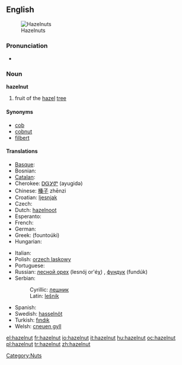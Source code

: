 ==English==
[[Image:Hazelnuts.jpg|thumb|Hazelnuts]]

===Pronunciation===
* {{audio|en-us-hazelnut.ogg|Audio (US)}}

===Noun===
'''hazelnut'''

# fruit of the [[hazel]] [[tree]]

====Synonyms====
* [[cob]]
* [[cobnut]]
* [[filbert]]

====Translations====
{{top}}
* [[Basque]]: {{t-|eu|hur|xs=Basque}}
* Bosnian: {{t-|bs|lješnik|m}}
* [[Catalan]]: {{t-|ca|avellana|f}}
* Cherokee: [[ᎠᏳᎩᏛ]] (ayugidǝ)
* Chinese: [[榛子]]  zhēnzi
* Croatian: [[ljesnjak]]
* Czech: {{t-|cs|lískový ořech|m}}
* Dutch: [[hazelnoot]] {{f}}
* Esperanto: {{t-|eo|avelo|xs=Esperanto}}
* French: {{t+|fr|noisette|f}}
* German: {{t-|de|Haselnuss|f}}
* Greek: {{t+|el|φουντούκι|n|sc=Grek}} (fountoúki)
* Hungarian: {{t+|hu|mogyoró}}
{{mid}}
* Italian: {{t+|it|nocciola|f}}
* Polish: [[orzech laskowy]] {{m}}
* Portuguese: {{t+|pt|avelã|f}}
* Russian: [[лесной орех]] (lesnój or'éχ) {{m}}, [[фундук]] (fundúk) {{m}}
* Serbian:
*: Cyrillic: [[лешник#Serbian|лешник]] {{m}}
*: Latin: [[lešnik#Serbian|lešnik]] {{m}}
* Spanish: {{t+|es|avellana|f}}
* Swedish: [[hasselnöt]] {{c}}
* Turkish: [[fındık]]
* Welsh: [[cneuen gyll]] {{f}}
{{bottom}}

[[Category:Nuts]]

[[el:hazelnut]]
[[fr:hazelnut]]
[[io:hazelnut]]
[[it:hazelnut]]
[[hu:hazelnut]]
[[oc:hazelnut]]
[[pl:hazelnut]]
[[tr:hazelnut]]
[[zh:hazelnut]]
